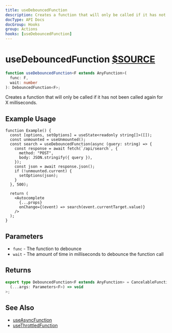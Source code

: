 ```yaml
---
title: useDebouncedFunction
description: Creates a function that will only be called if it has not been called again for X milliseconds.
docType: API Docs
docGroup: Hooks
group: Actions
hooks: [useDebouncedFunction]
---
```


# useDebouncedFunction [$SOURCE](packages/core/src/useDebouncedFunction.ts)

```ts disableTransform
function useDebouncedFunction<F extends AnyFunction>(
  func: F,
  wait: number
): DebouncedFunction<F>;
```

Creates a function that will only be called if it has not been called again
for X milliseconds.

## Example Usage

```tsx
function Example() {
  const [options, setOptions] = useState<readonly string[]>([]);
  const unmounted = useUnmounted();
  const search = useDebouncedFunction(async (query: string) => {
    const response = await fetch(`/api/search`, {
      method: "POST",
      body: JSON.stringify({ query }),
    });
    const json = await response.json();
    if (!unmounted.current) {
      setOptions(json);
    }
  }, 500);

  return (
    <Autocomplete
      {...props}
      onChange={(event) => search(event.currentTarget.value)}
    />
  );
}
```

## Parameters

- `func` - The function to debounce
- `wait` - The amount of time in milliseconds to debounce the function call

## Returns

```ts disableTransform
export type DebouncedFunction<F extends AnyFunction> = CancelableFunction<
  (...args: Parameters<F>) => void
>;
```

## See Also

- [useAsyncFunction](./use-async-function)
- [useThrottledFunction](./use-throttled-function)
